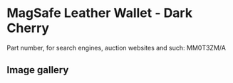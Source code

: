 
# MagSafe Leather Wallet - Dark Cherry

Part number, for search engines, auction websites and such: MM0T3ZM/A

## Image gallery

<div style={{ width: "768px" }}>
  <GalleryComponent
    images={[
      {
        original: "/everysource/MM0T3.webp",
        thumbnail: "/everypreview/MM0T3.webp",
      },
      {
        original: "/everysource/MM0T3_AV1.webp",
        thumbnail: "/everypreview/MM0T3_AV1.webp",
      },
      {
        original: "/everysource/MM0T3_AV2.webp",
        thumbnail: "/everypreview/MM0T3_AV2.webp",
      },
      {
        original: "/everysource/MM0T3_AV3.webp",
        thumbnail: "/everypreview/MM0T3_AV3.webp",
      },
      {
        original: "/everysource/MM0T3_AV4.webp",
        thumbnail: "/everypreview/MM0T3_AV4.webp",
      }
    ]}
  />
</div>